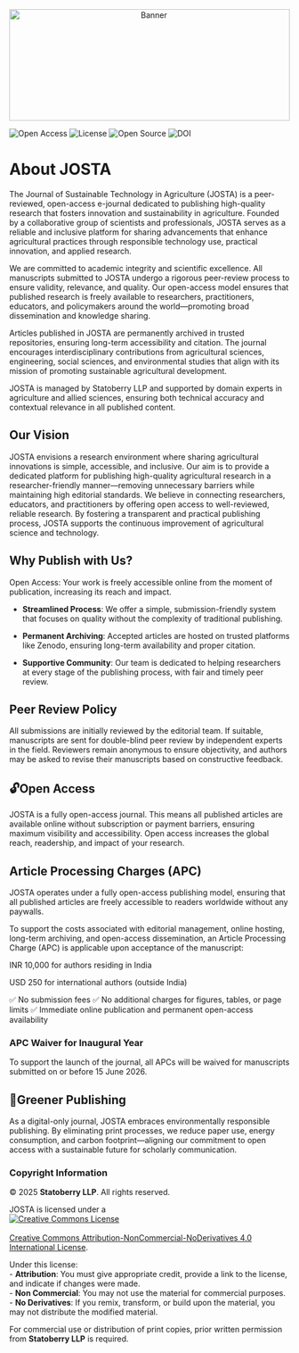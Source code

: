 ```{=html}
<div style="text-align: center; margin-bottom: 1em;">
  <img src="https://firebasestorage.googleapis.com/v0/b/raisins-2025.firebasestorage.app/o/JOSTA%2Fbanner.jpg?alt=media"
       alt="Banner"
       style="width: 100%; max-height: 200px; object-fit: cover;">
</div>
```
![Open Access](https://img.shields.io/badge/open--access-yes-brightgreen.svg)
![License](https://img.shields.io/badge/license-CC--BY%204.0-blue.svg)
![Open Source](https://img.shields.io/badge/open--source-yes-blue.svg)
![DOI](https://img.shields.io/badge/DOI-enabled-orange.svg)

# About JOSTA {.unnumbered}

The Journal of Sustainable Technology in Agriculture (JOSTA) is a peer-reviewed, open-access e-journal dedicated to publishing high-quality research that fosters innovation and sustainability in agriculture. Founded by a collaborative group of scientists and professionals, JOSTA serves as a reliable and inclusive platform for sharing advancements that enhance agricultural practices through responsible technology use, practical innovation, and applied research.

We are committed to academic integrity and scientific excellence. All manuscripts submitted to JOSTA undergo a rigorous peer-review process to ensure validity, relevance, and quality. Our open-access model ensures that published research is freely available to researchers, practitioners, educators, and policymakers around the world—promoting broad dissemination and knowledge sharing.

Articles published in JOSTA are permanently archived in trusted repositories, ensuring long-term accessibility and citation. The journal encourages interdisciplinary contributions from agricultural sciences, engineering, social sciences, and environmental studies that align with its mission of promoting sustainable agricultural development.

JOSTA is managed by Statoberry LLP and supported by domain experts in agriculture and allied sciences, ensuring both technical accuracy and contextual relevance in all published content.

## Our Vision {.unnumbered}

JOSTA envisions a research environment where sharing agricultural innovations is simple, accessible, and inclusive. Our aim is to provide a dedicated platform for publishing high-quality agricultural research in a researcher-friendly manner—removing unnecessary barriers while maintaining high editorial standards. We believe in connecting researchers, educators, and practitioners by offering open access to well-reviewed, reliable research. By fostering a transparent and practical publishing process, JOSTA supports the continuous improvement of agricultural science and technology.

## Why Publish with Us? {.unnumbered}

Open Access: Your work is freely accessible online from the moment of publication, increasing its reach and impact.

-   **Streamlined Process**: We offer a simple, submission-friendly system that focuses on quality without the complexity of traditional publishing.

-   **Permanent Archiving**: Accepted articles are hosted on trusted platforms like Zenodo, ensuring long-term availability and proper citation.

-   **Supportive Community**: Our team is dedicated to helping researchers at every stage of the publishing process, with fair and timely peer review.

## Peer Review Policy {.unnumbered}

All submissions are initially reviewed by the editorial team. If suitable, manuscripts are sent for double-blind peer review by independent experts in the field. Reviewers remain anonymous to ensure objectivity, and authors may be asked to revise their manuscripts based on constructive feedback.

## 🔓Open Access {.unnumbered}

JOSTA is a fully open-access journal. This means all published articles are available online without subscription or payment barriers, ensuring maximum visibility and accessibility. Open access increases the global reach, readership, and impact of your research.

## Article Processing Charges (APC) {.unnumbered}  

JOSTA operates under a fully open-access publishing model, ensuring that all published articles are freely accessible to readers worldwide without any paywalls.

To support the costs associated with editorial management, online hosting, long-term archiving, and open-access dissemination, an Article Processing Charge (APC) is applicable upon acceptance of the manuscript:

INR 10,000 for authors residing in India

USD 250 for international authors (outside India)

✅ No submission fees
✅ No additional charges for figures, tables, or page limits
✅ Immediate online publication and permanent open-access availability

### APC Waiver for Inaugural Year {.unnumbered}  
To support the launch of the journal, all APCs will be waived for manuscripts submitted on or before 15 June 2026.

## 🍃Greener Publishing {.unnumbered}

As a digital-only journal, JOSTA embraces environmentally responsible publishing. By eliminating print processes, we reduce paper use, energy consumption, and carbon footprint—aligning our commitment to open access with a sustainable future for scholarly communication.

### Copyright Information {.unnumbered}

© 2025 **Statoberry LLP**. All rights reserved.

JOSTA is licensed under a\
<a rel="license" href="http://creativecommons.org/licenses/by-nc-nd/4.0/"><img src="https://i.creativecommons.org/l/by-nc-nd/4.0/88x31.png" alt="Creative Commons License" style="border-width:0"/></a><br />\
<a rel="license" href="http://creativecommons.org/licenses/by-nc-nd/4.0/">Creative Commons Attribution-NonCommercial-NoDerivatives 4.0 International License</a>.

Under this license:\
- **Attribution**: You must give appropriate credit, provide a link to the license, and indicate if changes were made.\
- **Non Commercial**: You may not use the material for commercial purposes.\
- **No Derivatives**: If you remix, transform, or build upon the material, you may not distribute the modified material.

For commercial use or distribution of print copies, prior written permission from **Statoberry LLP** is required.
